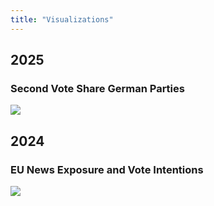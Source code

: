 ```yaml
---
title: "Visualizations"
---
```


## 2025

### Second Vote Share German Parties

[![](Images/Zweitstimmenanteile.png)](https://lukedfischer.github.io/Visualizations/Zweitstimmenanteile/Zweitstimmenanteil.html)

## 2024

### EU News Exposure and Vote Intentions

[![](Images/EUContent.png)](https://lukedfischer.github.io/Visualizations/EUContent/EUContent.html)
